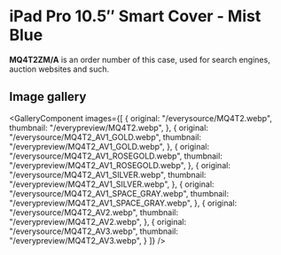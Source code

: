 
# iPad Pro 10.5″ Smart Cover - Mist Blue

<Callout type='info' emoji='👉🏻'>**MQ4T2ZM/A** is an order number of this case, used for search engines, auction websites and such.</Callout>

## Image gallery

<GalleryComponent
    images={[
      {
        original: "/everysource/MQ4T2.webp",
        thumbnail: "/everypreview/MQ4T2.webp",
      },
      {
        original: "/everysource/MQ4T2_AV1_GOLD.webp",
        thumbnail: "/everypreview/MQ4T2_AV1_GOLD.webp",
      },
      {
        original: "/everysource/MQ4T2_AV1_ROSEGOLD.webp",
        thumbnail: "/everypreview/MQ4T2_AV1_ROSEGOLD.webp",
      },
      {
        original: "/everysource/MQ4T2_AV1_SILVER.webp",
        thumbnail: "/everypreview/MQ4T2_AV1_SILVER.webp",
      },
      {
        original: "/everysource/MQ4T2_AV1_SPACE_GRAY.webp",
        thumbnail: "/everypreview/MQ4T2_AV1_SPACE_GRAY.webp",
      },
      {
        original: "/everysource/MQ4T2_AV2.webp",
        thumbnail: "/everypreview/MQ4T2_AV2.webp",
      },
      {
        original: "/everysource/MQ4T2_AV3.webp",
        thumbnail: "/everypreview/MQ4T2_AV3.webp",
      }
    ]}
  />
